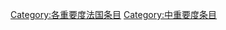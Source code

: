 {{catmore1|[[Wikipedia:法国专题|Wikipedia:法国专题]]}}
{{Articles by Importance|topic=法国|project=法国|format=toc}}
{{CategoryTOC}}
{{emptycat}}
[[Category:各重要度法国条目|Category:各重要度法国条目]]
[[Category:中重要度条目|Category:中重要度条目]]